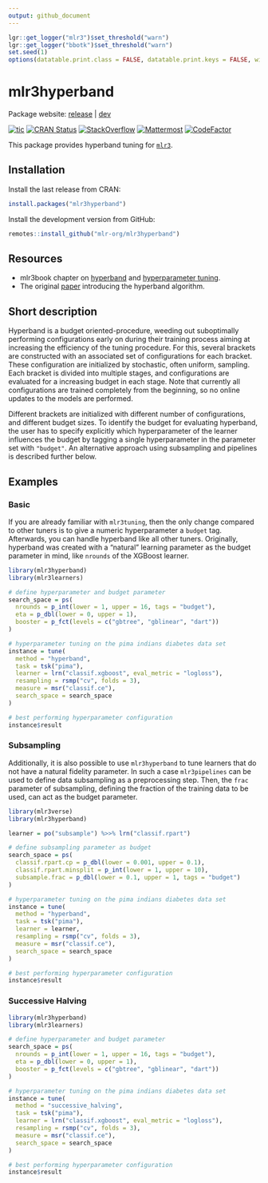 ```yaml
---
output: github_document
---
```


```r
lgr::get_logger("mlr3")$set_threshold("warn")
lgr::get_logger("bbotk")$set_threshold("warn")
set.seed(1)
options(datatable.print.class = FALSE, datatable.print.keys = FALSE, width = 200)
```

# mlr3hyperband

Package website: [release](https://mlr3hyperband.mlr-org.com/) | [dev](https://mlr3hyperband.mlr-org.com/dev/)

<!-- badges: start -->
[![tic](https://github.com/mlr-org/mlr3hyperband/workflows/tic/badge.svg?branch=main)](https://github.com/mlr-org/mlr3hyperband/actions)
[![CRAN Status](https://www.r-pkg.org/badges/version-ago/mlr3hyperband)](https://cran.r-project.org/package=mlr3hyperband)
[![StackOverflow](https://img.shields.io/badge/stackoverflow-mlr3-orange.svg)](https://stackoverflow.com/questions/tagged/mlr3)
[![Mattermost](https://img.shields.io/badge/chat-mattermost-orange.svg)](https://lmmisld-lmu-stats-slds.srv.mwn.de/mlr_invite/)
[![CodeFactor](https://www.codefactor.io/repository/github/mlr-org/mlr3hyperband/badge)](https://www.codefactor.io/repository/github/mlr-org/mlr3hyperband)
<!-- badges: end -->

This package provides hyperband tuning for [`mlr3`](https://mlr3.mlr-org.com).

## Installation

Install the last release from CRAN:

```r
install.packages("mlr3hyperband")
```

Install the development version from GitHub:

```r
remotes::install_github("mlr-org/mlr3hyperband")
```

## Resources

* mlr3book chapter on [hyperband](https://mlr3book.mlr-org.com/optimization.html#hyperband)
and [hyperparameter tuning](https://mlr3book.mlr-org.com/optimization.html#tuning).
* The original [paper](https://arxiv.org/abs/1603.06560) introducing the hyperband algorithm.

## Short description

Hyperband is a budget oriented-procedure, weeding out suboptimally performing configurations early on during their training process aiming at increasing the efficiency of the tuning procedure.
For this, several brackets are constructed with an associated set of configurations for
each bracket.
These configuration are initialized by stochastic, often
uniform, sampling.
Each bracket is divided into multiple stages, and configurations are evaluated for a increasing budget in each stage.
Note that currently all configurations are trained completely from the beginning, so no online updates to the models are performed.

Different brackets are initialized with different number of configurations, and different budget sizes.
To identify the budget for evaluating hyperband, the user has to specify explicitly which hyperparameter of the learner influences the budget by tagging a single hyperparameter in the parameter set with `"budget"`.
An alternative approach using subsampling and pipelines is described further below.

## Examples

### Basic

If you are already familiar with `mlr3tuning`, then the only change compared to other tuners is to give a numeric hyperparameter a `budget` tag.
Afterwards, you can handle hyperband like all other tuners.
Originally, hyperband was created with a “natural” learning parameter as the budget parameter in mind, like `nrounds` of the XGBoost learner.

```r
library(mlr3hyperband)
library(mlr3learners)

# define hyperparameter and budget parameter
search_space = ps(
  nrounds = p_int(lower = 1, upper = 16, tags = "budget"),
  eta = p_dbl(lower = 0, upper = 1),
  booster = p_fct(levels = c("gbtree", "gblinear", "dart"))
)

# hyperparameter tuning on the pima indians diabetes data set
instance = tune(
  method = "hyperband",
  task = tsk("pima"),
  learner = lrn("classif.xgboost", eval_metric = "logloss"),
  resampling = rsmp("cv", folds = 3),
  measure = msr("classif.ce"),
  search_space = search_space
)

# best performing hyperparameter configuration
instance$result
```

### Subsampling

Additionally, it is also possible to use `mlr3hyperband` to tune learners that do not have a natural fidelity parameter.
In such a case `mlr3pipelines` can be used to define data subsampling as a preprocessing step.
Then, the `frac` parameter of subsampling, defining the fraction of the training data to be used, can act as the budget parameter.

```r
library(mlr3verse)
library(mlr3hyperband)

learner = po("subsample") %>>% lrn("classif.rpart")

# define subsampling parameter as budget
search_space = ps(
  classif.rpart.cp = p_dbl(lower = 0.001, upper = 0.1),
  classif.rpart.minsplit = p_int(lower = 1, upper = 10),
  subsample.frac = p_dbl(lower = 0.1, upper = 1, tags = "budget")
)

# hyperparameter tuning on the pima indians diabetes data set
instance = tune(
  method = "hyperband",
  task = tsk("pima"),
  learner = learner,
  resampling = rsmp("cv", folds = 3),
  measure = msr("classif.ce"),
  search_space = search_space
)

# best performing hyperparameter configuration
instance$result
```

### Successive Halving

```r
library(mlr3hyperband)
library(mlr3learners)

# define hyperparameter and budget parameter
search_space = ps(
  nrounds = p_int(lower = 1, upper = 16, tags = "budget"),
  eta = p_dbl(lower = 0, upper = 1),
  booster = p_fct(levels = c("gbtree", "gblinear", "dart"))
)

# hyperparameter tuning on the pima indians diabetes data set
instance = tune(
  method = "successive_halving",
  task = tsk("pima"),
  learner = lrn("classif.xgboost", eval_metric = "logloss"),
  resampling = rsmp("cv", folds = 3),
  measure = msr("classif.ce"),
  search_space = search_space
)

# best performing hyperparameter configuration
instance$result
```